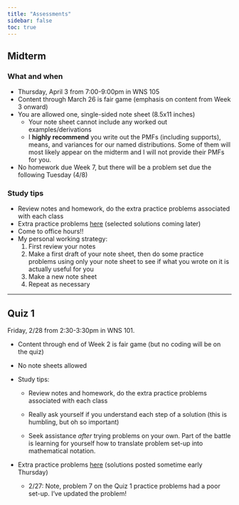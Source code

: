 ```yaml
---
title: "Assessments"
sidebar: false
toc: true
---
```


## **Midterm**

### What and when

-   Thursday, April 3 from 7:00-9:00pm in WNS 105
-   Content through March 26 is fair game (emphasis on content from Week 3 onward)
-   You are allowed one, single-sided note sheet (8.5x11 inches)
    -   Your note sheet cannot include any worked out examples/derivations
    -   I **highly recommend** you write out the PMFs (including supports), means, and variances for our named distributions. Some of them will most likely appear on the midterm and I will not provide their PMFs for you.
-   No homework due Week 7, but there will be a problem set due the following Tuesday (4/8)

### Study tips

-   Review notes and homework, do the extra practice problems associated with each class
-   Extra practice problems [here](midterm_practice_probs.pdf) (selected solutions coming later)
-   Come to office hours!!
-   My personal working strategy:
    1.  First review your notes
    2.  Make a first draft of your note sheet, then do some practice problems using only your note sheet to see if what you wrote on it is actually useful for you
    3.  Make a new note sheet
    4.  Repeat as necessary

------------------------------------------------------------------------

## **Quiz 1**

Friday, 2/28 from 2:30-3:30pm in WNS 101.

-   Content through end of Week 2 is fair game (but no coding will be on the quiz)

-   No note sheets allowed

-   Study tips:

    -   Review notes and homework, do the extra practice problems associated with each class

    -   Really ask yourself if you understand each step of a solution (this is humbling, but oh so important)

    -   Seek assistance *after* trying problems on your own. Part of the battle is learning for yourself how to translate problem set-up into mathematical notation.

-   Extra practice problems [here](quiz1_practice_probs.pdf) (solutions posted sometime early Thursday)

    -   2/27: Note, problem 7 on the Quiz 1 practice problems had a poor set-up. I've updated the problem!

